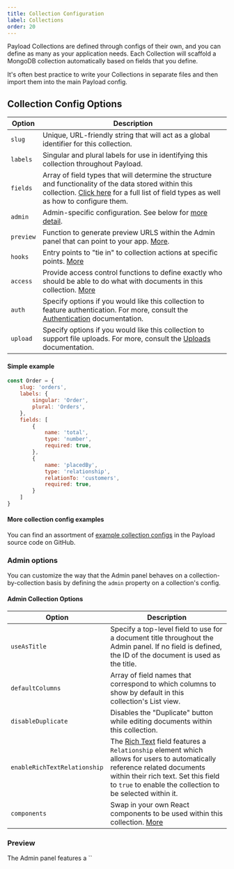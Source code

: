 ```yaml
---
title: Collection Configuration
label: Collections
order: 20
---
```


Payload Collections are defined through configs of their own, and you can define as many as your application needs. Each Collection will scaffold a MongoDB collection automatically based on fields that you define.

It's often best practice to write your Collections in separate files and then import them into the main Payload config.

## Collection Config Options

| Option           | Description  |
| ---------------- | -------------|
| `slug`           | Unique, URL-friendly string that will act as a global identifier for this collection. |
| `labels`         | Singular and plural labels for use in identifying this collection throughout Payload. |
| `fields`         | Array of field types that will determine the structure and functionality of the data stored within this collection. [Click here](/docs/fields/overview) for a full list of field types as well as how to configure them. |
| `admin`          | Admin-specific configuration. See below for [more detail](/docs/collections#admin). |
| `preview`        | Function to generate preview URLS within the Admin panel that can point to your app. [More](/docs/collections#preview). |
| `hooks`          | Entry points to "tie in" to collection actions at specific points. [More](/docs/hooks/config#collection-hooks) |
| `access`         | Provide access control functions to define exactly who should be able to do what with documents in this collection. [More](/docs/access-control/config/#collections) |
| `auth`           | Specify options if you would like this collection to feature authentication. For more, consult the [Authentication](/docs/authentication/config) documentation. |
| `upload`         | Specify options if you would like this collection to support file uploads. For more, consult the [Uploads](/docs/uploads/config) documentation. |

#### Simple example

```js
const Order = {
	slug: 'orders',
	labels: {
		singular: 'Order',
		plural: 'Orders',
	},
	fields: [
		{
			name: 'total',
			type: 'number',
			required: true,
		},
		{
			name: 'placedBy',
			type: 'relationship',
			relationTo: 'customers',
			required: true,
		}
	]
}
```

#### More collection config examples

You can find an assortment of [example collection configs](https://github.com/payloadcms/payload/blob/master/demo/collections) in the Payload source code on GitHub.

### Admin options

You can customize the way that the Admin panel behaves on a collection-by-collection basis by defining the `admin` property on a collection's config.

#### Admin Collection Options

| Option                       | Description  |
| ---------------------------- | -------------|
| `useAsTitle`                 | Specify a top-level field to use for a document title throughout the Admin panel. If no field is defined, the ID of the document is used as the title. |
| `defaultColumns`             | Array of field names that correspond to which columns to show by default in this collection's List view. |
| `disableDuplicate `          | Disables the "Duplicate" button while editing documents within this collection. |
| `enableRichTextRelationship` | The [Rich Text](/docs/fields/rich-text) field features a `Relationship` element which allows for users to automatically reference related documents within their rich text. Set this field to `true` to enable the collection to be selected within it. |
| `components`                 | Swap in your own React components to be used within this collection. [More](/docs/admin/components#collections) |

### Preview

The Admin panel features a ``
